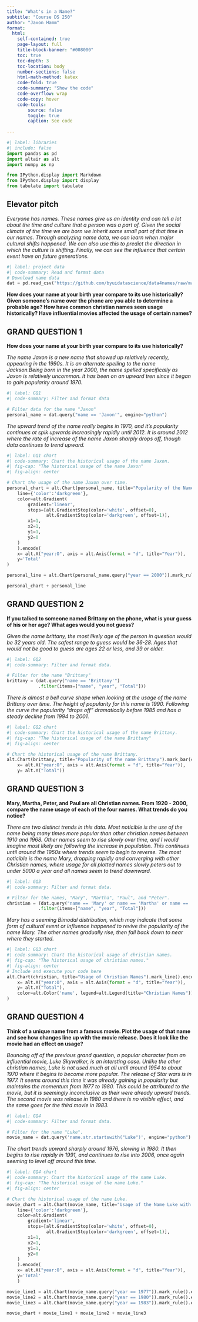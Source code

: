 ```yaml
---
title: "What's in a Name?"
subtitle: "Course DS 250"
author: "Jaxon Hamm"
format:
  html:
    self-contained: true
    page-layout: full
    title-block-banner: "#008000"
    toc: true
    toc-depth: 3
    toc-location: body
    number-sections: false
    html-math-method: katex
    code-fold: true
    code-summary: "Show the code"
    code-overflow: wrap
    code-copy: hover
    code-tools:
        source: false
        toggle: true
        caption: See code
    
---
```


```python
#| label: libraries
#| include: false
import pandas as pd
import altair as alt
import numpy as np

from IPython.display import Markdown
from IPython.display import display
from tabulate import tabulate
```


## Elevator pitch

_Everyone has names. These names give us an identity and can tell a lot about the time and culture that a person was a part of. Given the social climate of the time we are born we inherit some small part of that time in our names. Through analyzing name data, we can learn when major cultural shifts happened. We can also use this to predict the direction in which the culture is shifting. Finally, we can see the influence that certain event have on future generations._

```python
#| label: project data
#| code-summary: Read and format data
# Download name data
dat = pd.read_csv("https://github.com/byuidatascience/data4names/raw/master/data-raw/names_year/names_year.csv")
```

__How does your name at your birth year compare to its use historically? Given someone's name over the phone are you able to determine a probable age? How have common christian names seen usage historically? Have influential movies affected the usage of certain names?__

## GRAND QUESTION 1

__How does your name at your birth year compare to its use historically?__

_The name Jaxon is a new name that showed up relatively recently, appearing in the 1990s. It is an alternate spelling to the name Jackson.Being born in the year 2000, the name spelled specifically as Jaxon is relatively uncommon. It has been on an upward tren since it began to gain popularity around 1970._

```python
#| label: GQ1
#| code-summary: Filter and format data

# Filter data for the name "Jaxon"
personal_name = dat.query("name == 'Jaxon'", engine="python")

```

_The upward trend of the name really begins in 1970, and it's popularity continues ot spik upwards increasingly rapidly until 2012. It is around 2012 where the rate of increase of the name Jaxon sharply drops off, though data continues to trend upward._

```python
#| label: GQ1 chart
#| code-summary: Chart the historical usage of the name Jaxon.
#| fig-cap: "The historical usage of the name Jaxon"
#| fig-align: center

# Chart the usage of the name Jaxon over time.
personal_chart = alt.Chart(personal_name, title="Popularity of the Name Jaxon").mark_area(
    line={'color':'darkgreen'},
    color=alt.Gradient(
        gradient='linear',
        stops=[alt.GradientStop(color='white', offset=0),
               alt.GradientStop(color='darkgreen', offset=1)],
        x1=1,
        x2=1,
        y1=1,
        y2=0
    )
    ).encode(
    x= alt.X("year:O", axis = alt.Axis(format = "d", title="Year")),
    y='Total'
)

personal_line = alt.Chart(personal_name.query("year == 2000")).mark_rule().encode(x="year:O")

personal_chart + personal_line
```

## GRAND QUESTION 2

__If you talked to someone named Brittany on the phone, what is your guess of his or her age? What ages would you not guess?__

_Given the name brittany, the most likely age of the person in question would be 32 years old. The safest range to guess would be 36-28. Ages that would not be good to guess are ages 22 or less, and 39 or older._

```python
#| label: GQ2
#| code-summary: Filter and format data.

# Filter for the name "Brittany"
brittany = (dat.query("name == 'Brittany'")
            .filter(items=["name", "year", "Total"]))

```

_There is almost a bell curve shape when looking at the usage of the name Brittany over time. The height of popularity for this name is 1990. Following the curve the popularity "drops off" dramatically before 1985 and has a steady decline from 1994 to 2001._

```python
#| label: GQ2 chart
#| code-summary: Chart the historical usage of the name Brittany.
#| fig-cap: "The historical usage of the name Brittany"
#| fig-align: center

# Chart the historical usage of the name Brittany.
alt.Chart(brittany, title="Popularity of the name Brittany").mark_bar(color="darkgreen").encode(
    x= alt.X("year:O", axis = alt.Axis(format = "d", title="Year")),
    y= alt.Y("Total"))
```


## GRAND QUESTION 3

__Mary, Martha, Peter, and Paul are all Christian names. From 1920 - 2000, compare the name usage of each of the four names. What trends do you notice?__

_There are two distinct trends in this data. Most noticible is the use of the name being many times more popular than other christian names between 1910 and 1968. Other names seem to rise slowly over time, and I would imagine most likely are following the increase in population. This continues until around the 1950s where trends seem to begin to reverse. The most noticible is the name Mary, dropping rapidly and converging with other Christian names, where usage for all plotted names slowly peters out to under 5000 a year and all names seem to trend downward._

```python
#| label: GQ3
#| code-summary: Filter and format data.

# Filter for the names, "Mary", "Martha", "Paul", and "Peter".
christian = (dat.query("name == 'Mary' or name == 'Martha' or name == 'Peter' or name == 'Paul'")
            .filter(items=["name", "year", "Total"]))

```

_Mary has a seeming Bimodal distribution, which may indicate that some form of cultural event or influence happened to revive the popularity of the name Mary. The other names gradually rise, then fall back down to near where they started._

```python
#| label: GQ3 chart
#| code-summary: Chart the historical usage of christian names.
#| fig-cap: "The historical usage of christian names."
#| fig-align: center
# Include and execute your code here
alt.Chart(christian, title="Usage of Christian Names").mark_line().encode(
    x= alt.X("year:O", axis = alt.Axis(format = "d", title="Year")),
    y= alt.Y("Total"),
    color=alt.Color('name', legend=alt.Legend(title="Christian Names"))
)
```

## GRAND QUESTION 4

__Think of a unique name from a famous movie. Plot the usage of that name and see how changes line up with the movie release. Does it look like the movie had an effect on usage?__

_Bouncing off of the previous grand question, a popular character from an influential movie, Luke Skywalker, is an intersting case. Unlike the other christian names, Luke is not used much at all until around 1954 to about 1970 where it begins to become more popular. The release of Star wars is in 1977. It seems around this time it was already gaining in popularity but maintains the momentum from 1977 to 1980. This could be attributed to the movie, but it is seemingly inconclusive as their were already upward trends. The second movie was release in 1980 and there is no visible effect, and the same goes for the third movie in 1983._

```python
#| label: GQ4
#| code-summary: Filter and format data.

# Filter for the name "Luke".
movie_name = dat.query('name.str.startswith("Luke")', engine="python")

```

_The chart trends upward sharply around 1976, slowing in 1980. It then begins to rise rapidly in 1991, and continues to rise into 2006, once again seeming to level off around this time._

```python
#| label: GQ4 chart
#| code-summary: Chart the historical usage of the name Luke.
#| fig-cap: "The historical usage of the name Luke."
#| fig-align: center

# Chart the historical usage of the name Luke.
movie_chart = alt.Chart(movie_name, title="Usage of the Name Luke with Reference to the Release of the Original Star Wars Trilogy.").mark_area(
    line={'color':'darkgreen'},
    color=alt.Gradient(
        gradient='linear',
        stops=[alt.GradientStop(color='white', offset=0),
               alt.GradientStop(color='darkgreen', offset=1)],
        x1=1,
        x2=1,
        y1=1,
        y2=0
    )
    ).encode(
    x= alt.X("year:O", axis = alt.Axis(format = "d", title="Year")),
    y='Total'
    )

movie_line1 = alt.Chart(movie_name.query("year == 1977")).mark_rule().encode(x="year:O")
movie_line2 = alt.Chart(movie_name.query("year == 1980")).mark_rule().encode(x="year:O")
movie_line3 = alt.Chart(movie_name.query("year == 1983")).mark_rule().encode(x="year:O")

movie_chart + movie_line1 + movie_line2 + movie_line3

```